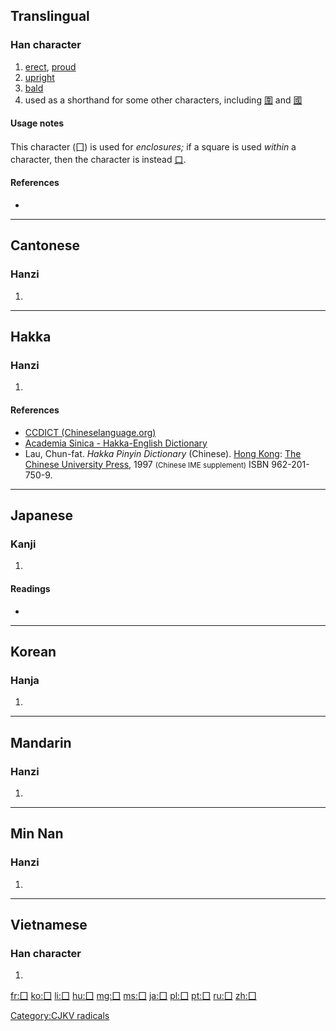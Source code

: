 {{xsee|[[圍]]|[[國]]|[[口]] '''(kǒu)''' }}

==Translingual==
{{stroke order|type=animate}}

===Han character===
{{Han char|rn=31|rad=囗|as=00|sn=3|four=6000<sub>0</sub>|canj=月一 (BM), XX月一 (XXBM)}}

# [[erect]], [[proud]]
# [[upright]]
# [[bald]]
# used as a shorthand for some other characters, including [[圍]] and [[國]]

====Usage notes====
This character (囗) is used for ''enclosures;'' if a square is used ''within'' a character, then the character is instead [[口]].

====References====
* {{Han ref|kx=0216.140|dkj=04675|dj=0439.150|hdz=10710.080|uh=56D7|ud=22231|bh=C949|bd=51529}}

----

==Cantonese==

===Hanzi===
{{yue-hanzi|jyut=[[wai4]]|y=[[wai4]]}}

# {{defn|lang=yue|sort=囗00}}

----

==Hakka==

===Hanzi===
{{hak-hanzi|pfs=vûi|gd=vi<sup>2</sup>, vwi<sup>2</sup> [Meixian], wui<sup>2</sup> [Hailu], wi<sup>2</sup> [Siyan], vui<sup>2</sup> [Kwangtung]|hpy=vi2}}

# {{defn|lang=hak|sort=囗00}}

====References====
*[http://www.chinalanguage.com/dictionaries/?mode=view&view=chardict&query=%E5%9B%97 CCDICT (Chineselanguage.org)]
*[http://minhakka.ling.sinica.edu.tw/bkg/hakyin/search.php?DETAIL=1&LIMIT=id=55179&dbname=su_tian_1&graph=2 Academia Sinica - Hakka-English Dictionary]
*Lau, Chun-fat. ''Hakka Pinyin Dictionary'' (Chinese). [[Hong Kong]]: [[w:Chinese University of Hong Kong|The Chinese University Press]], 1997 <small>(Chinese IME supplement)</small> ISBN 962-201-750-9.

----

==Japanese==

===Kanji===
{{ja-kanji|grade=|rs=囗00}}

# {{defn|lang=ja|sort=囗00}}

====Readings====
* {{ja-readings|on=[[い]] (i), [[こく]] (koku)|kun=[[かこむ]] (kakomu), [[くに]] (kuni)}}

----

==Korean==

===Hanja===
{{ko-hanja|hangeul=[[국]], [[위]]|rv=guk, wi|mr=kuk, wi}}

# {{defn|lang=ko|sort=囗00}}

----

==Mandarin==

===Hanzi===
{{cmn-hanzi|pin=[[wéi]] ([[wei2]]), [[guó]] ([[guo2]])|wg=wei<sup>2</sup>}}

# {{defn|lang=cmn|sort=囗00}}

----
==Min Nan==

===Hanzi===
{{nan-hanzi|poj=ûi}}

# {{defn|lang=nan}}

----

==Vietnamese==

===Han character===
{{vi-hantu|[[vi]]|rs=囗00}}

# {{defn|lang=vi|sort=囗00}}

[[Category:CJKV radicals]]

[[fr:囗]]
[[ko:囗]]
[[li:囗]]
[[hu:囗]]
[[mg:囗]]
[[ms:囗]]
[[ja:囗]]
[[pl:囗]]
[[pt:囗]]
[[ru:囗]]
[[zh:囗]]